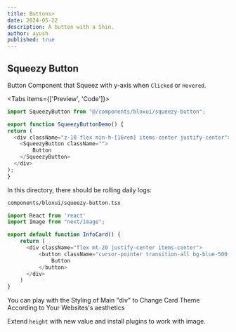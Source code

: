 ```yaml
---
title: Buttons>
date: 2024-05-22
description: A button with a Shin.
author: ayush
published: true
---
```



## Squeezy Button
Button Component that Squeez with y-axis when `Clicked` or `Hovered`.

<Tabs items={['Preview', 'Code']}>
  <Tab value="Preview">
  <InfoCard2 />
  </Tab>
  <Tab value="Code">
  ```typescript
  import SqueezyButton from "@/components/bloxui/squeezy-button";
 
export function SqueezyButtonDemo() {
  return (
    <div className="z-10 flex min-h-[16rem] items-center justify-center">
      <SqueezyButton className="">
          Button
      </SqueezyButton>
    </div>
  );
}
  ```
  </Tab>
</Tabs>

In this directory, there should be rolling daily logs:

```sh copy
components/bloxui/squeezy-button.tsx
```

```js filename="tailwind.config.js" copy
import React from 'react'
import Image from "next/image";

export default function InfoCard() {
    return (
      <div className="flex mt-20 justify-center items-center">
          <button className="cursor-pointer transition-all bg-blue-500 text-white px-6 py-2 rounded-lg border-blue-600 border-b-[4px] hover:brightness-110 hover:-translate-y-[1px] hover:border-b-[6px] active:border-b-[2px] active:brightness-90 active:translate-y-[2px]">
              Button
          </button>
      </div>
    )
}
```
<Callout type="info">
You can play with the Styling of Main "div" to Change Card Theme According to Your Websites's aesthetics
</Callout>

Extend `height` with new value and install plugins to work with image.